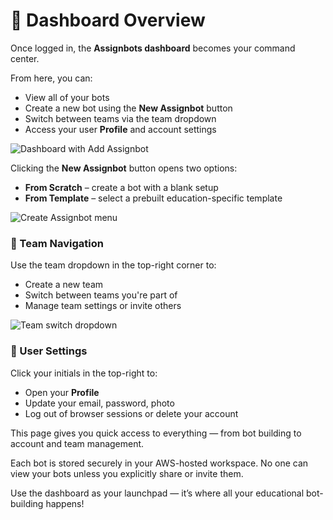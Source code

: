 # 🧭 Dashboard Overview

Once logged in, the **Assignbots dashboard** becomes your command center.

From here, you can:

- View all of your bots
- Create a new bot using the **New Assignbot** button
- Switch between teams via the team dropdown
- Access your user **Profile** and account settings

![Dashboard with Add Assignbot](../../images/dashboard-empty-state.png)

Clicking the **New Assignbot** button opens two options:

- **From Scratch** – create a bot with a blank setup
- **From Template** – select a prebuilt education-specific template

![Create Assignbot menu](../../images/dashboard-add-options.png)

### 👥 Team Navigation

Use the team dropdown in the top-right corner to:
- Create a new team
- Switch between teams you're part of
- Manage team settings or invite others

![Team switch dropdown](../../images/dashboard-team-selector.png)

### 👤 User Settings

Click your initials in the top-right to:
- Open your **Profile**
- Update your email, password, photo
- Log out of browser sessions or delete your account

This page gives you quick access to everything — from bot building to account and team management.

<Info title="Private & Secure">
    Each bot is stored securely in your AWS-hosted workspace. No one can view your bots unless you explicitly share or invite them.
</Info>

Use the dashboard as your launchpad — it’s where all your educational bot-building happens!